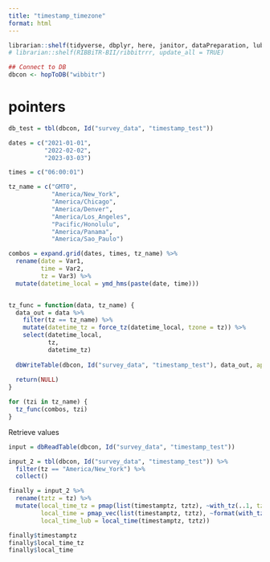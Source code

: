```yaml
---
title: "timestamp_timezone"
format: html
---
```


```r
librarian::shelf(tidyverse, dbplyr, here, janitor, dataPreparation, lubridate, RPostgres, stringr, DBI, parsedate, uuid, hms, RIBBiTR-BII/ribbitrrr, ggplot2, plotly)
# librarian::shelf(RIBBiTR-BII/ribbitrrr, update_all = TRUE)

## Connect to DB
dbcon <- hopToDB("wibbitr")

```

# pointers

```r
db_test = tbl(dbcon, Id("survey_data", "timestamp_test"))

```

```r
dates = c("2021-01-01",
          "2022-02-02",
          "2023-03-03")

times = c("06:00:01")

tz_name = c("GMT0",
            "America/New_York",
            "America/Chicago",
            "America/Denver",
            "America/Los_Angeles",
            "Pacific/Honolulu",
            "America/Panama",
            "America/Sao_Paulo")

combos = expand.grid(dates, times, tz_name) %>%
  rename(date = Var1,
         time = Var2,
         tz = Var3) %>%
  mutate(datetime_local = ymd_hms(paste(date, time)))


tz_func = function(data, tz_name) {
  data_out = data %>%
    filter(tz == tz_name) %>%
    mutate(datetime_tz = force_tz(datetime_local, tzone = tz)) %>%
    select(datetime_local,
           tz,
           datetime_tz)
  
  dbWriteTable(dbcon, Id("survey_data", "timestamp_test"), data_out, append = TRUE)
  
  return(NULL)
}

for (tzi in tz_name) {
  tz_func(combos, tzi)
}

```

Retrieve values
```r
input = dbReadTable(dbcon, Id("survey_data", "timestamp_test"))

input_2 = tbl(dbcon, Id("survey_data", "timestamp_test")) %>%
  filter(tz == "America/New_York") %>%
  collect()

finally = input_2 %>%
  rename(tztz = tz) %>%
  mutate(local_time_tz = pmap(list(timestamptz, tztz), ~with_tz(..1, tzone = ..2)),
         local_time = pmap_vec(list(timestamptz, tztz), ~format(with_tz(..1, tzone = ..2)), "%Y-%m-%d %H:%M:%S"),
         local_time_lub = local_time(timestamptz, tztz))

finally$timestamptz
finally$local_time_tz
finally$local_time

```
